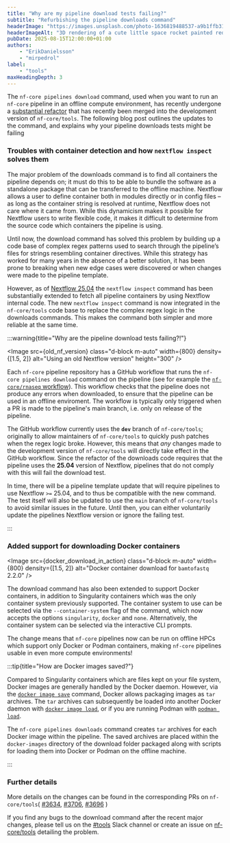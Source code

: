```yaml
---
title: "Why are my pipeline download tests failing?"
subtitle: "Refurbishing the pipeline downloads command"
headerImage: "https://images.unsplash.com/photo-1636819488537-a9b1ffb315ce"
headerImageAlt: "3D rendering of a cute little space rocket painted red and white with a fluffy smoke cloud coming out of it."
pubDate: 2025-08-15T12:00:00+01:00
authors:
    - "ErikDanielsson"
    - "mirpedrol"
label:
    - "tools"
maxHeadingDepth: 3
---
```




The `nf-core pipelines download` command, used when you want to run an `nf-core` pipeline in an offline compute environment, has recently undergone a [substantial refactor](https://github.com/nf-core/tools/pull/3634) that has recently been merged into the development version of `nf-core/tools`.
The following blog post outlines the updates to the command, and explains why your pipeline downloads tests might be failing

### Troubles with container detection and how `nextflow inspect` solves them

The major problem of the downloads command is to find all containers the pipeline depends on;
it must do this to be able to bundle the software as a standalone package that can be transferred to the offline machine.
Nextflow allows a user to define container both in modules directly or in config files – as long as the container string is resolved at runtime, Nextflow does not care where it came from.
While this dynamicism makes it possible for Nextflow users to write flexible code, it makes it difficult to determine from the source code which containers the pipeline is using.

Until now, the download command has solved this problem by building up a code base of complex regex patterns used to search through the pipeline’s files for strings resembling container directives.
While this strategy has worked for many years in the absence of a better solution, it has been prone to breaking when new edge cases were discovered or when changes were made to the pipeline template.

However, as of [Nextflow 25.04](https://www.nextflow.io/docs/latest/migrations/25-04.html) the `nextflow inspect` command has been substantially extended to fetch all pipeline containers by using Nextflow internal code.
The new `nextflow inspect` command is now integrated in the `nf-core/tools` code base to replace the complex regex logic in the downloads commands.
This makes the command both simpler and more reliable at the same time.

:::warning{title="Why are the pipeline download tests failing?!"}

<Image
    src={old_nf_version}
    class="d-block m-auto"
    width={800}
    density={[1.5, 2]}
    alt="Using an old Nextflow version"
    height="300"
/>

Each `nf-core` pipeline repository has a GitHub workflow that runs the `nf-core pipelines download` command on the pipeline (see for example the [`nf-core/rnaseq` workflow](https://github.com/nf-core/rnaseq/actions/workflows/download_pipeline.yml)).
This workflow checks that the pipeline does not produce any errors when downloaded, to ensure that the pipeline can be used in an offline enviroment.
The workflow is typically only triggered when a PR is made to the pipeline's main branch, i.e. only on release of the pipeline.

The GitHub workflow currently uses the **`dev`** branch of `nf-core/tools`; originally to allow maintainers of `nf-core/tools` to quickly push patches when the regex logic broke.
However, this means that _any_ changes made to the development version of `nf-core/tools` will directly take effect in the GitHub workflow.
Since the refactor of the downloads code requires that the pipeline uses the **25.04** version of Nextflow, pipelines that do not comply with this will fail the download test.

In time, there will be a pipeline template update that will require pipelines to use Nextflow `>=` 25.04, and to thus be compatible with the new command.
The test itself will also be updated to use the `main` branch of `nf-core/tools` to avoid similar issues in the future.
Until then, you can either voluntarily update the pipelines Nextflow version or ignore the failing test.

:::

### Added support for downloading Docker containers

<Image
    src={docker_download_in_action}
    class="d-block m-auto"
    width={800}
    density={[1.5, 2]}
    alt="Docker container download for `bamtofastq` 2.2.0"
/>

The download command has also been extended to support Docker containers,
in addition to Singularity containers which was the only container system previously supported.
The container system to use can be selected via the `--container-system` flag of the command, which now accepts the options `singularity`, `docker` and `none`.
Alternatively, the container system can be selected via the interactive CLI prompts.

The change means that `nf-core` pipelines now can be run on offline HPCs which support only Docker or Podman containers, making `nf-core` pipelines usable in even more compute environments!

:::tip{title="How are Docker images saved?"}

Compared to Singularity containers which are files kept on your file system, Docker images are generally handled by the Docker daemon.
However, via the [`docker image save`](https://docs.docker.com/reference/cli/docker/image/save/) command, Docker allows packaging images as `tar` archives.
The `tar` archives can subsequently be loaded into another Docker daemon with [`docker image load`](https://docs.docker.com/reference/cli/docker/image/load/), or if you are running Podman with [`podman load`](https://docs.podman.io/en/v5.0.2/markdown/podman-load.1.html).

The `nf-core pipelines downloads` command creates `tar` archives for each Docker image within the pipeline.
The saved archives are placed within the `docker-images` directory of the download folder packaged along with scripts for loading them into Docker or Podman on the offline machine.

:::

### Further details

More details on the changes can be found in the corresponding PRs on `nf-core/tools`(
[#3634](https://github.com/nf-core/tools/pull/3634),
[#3706](https://github.com/nf-core/tools/pull/3706),
[#3696](https://github.com/nf-core/tools/pull/3696)
)

If you find any bugs to the download command after the recent major changes, please tell us on the [#tools](https://nfcore.slack.com/archives/CE5LG7WMB) Slack channel or create an issue on [nf-core/tools](https://github.com/nf-core/tools/) detailing the problem.
